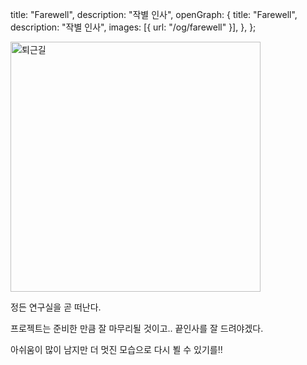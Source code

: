  title: "Farewell",
  description:
    "작별 인사",
  openGraph: {
    title: "Farewell",
    description:
      "작별 인사",
    images: [{ url: "/og/farewell" }],
  },
};

<Image
  src="/images/farewell/farewell.jpeg"
  alt="퇴근길"
  width="400"
  height="400"
/>

정든 연구실을 곧 떠난다.

프로젝트는 준비한 만큼 잘 마무리될 것이고.. 끝인사를 잘 드려야겠다.

아쉬움이 많이 남지만 더 멋진 모습으로 다시 뵐 수 있기를!!